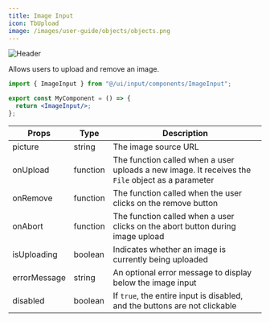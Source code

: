 ```yaml
---
title: Image Input
icon: TbUpload
image: /images/user-guide/objects/objects.png
---
```

<Frame>
  <img src="/images/user-guide/objects/objects.png" alt="Header" />
</Frame>


Allows users to upload and remove an image. 

<Tabs>
<Tab title="Usage">

```jsx
import { ImageInput } from "@/ui/input/components/ImageInput";

export const MyComponent = () => {
  return <ImageInput/>;
};
```

</Tab>
<Tab title="Props">


| Props | Type | Description |
|-------|------|-------------|
| picture | string | The image source URL |
| onUpload | function | The function called when a user uploads a new image. It receives the `File` object as a parameter |
| onRemove | function | The function called when the user clicks on the remove button |
| onAbort | function | The function called when a user clicks on the abort button during image upload |
| isUploading | boolean | Indicates whether an image is currently being uploaded |
| errorMessage | string | An optional error message to display below the image input |
| disabled | boolean | If `true`, the entire input is disabled, and the buttons are not clickable |




</Tab>
</Tabs>

